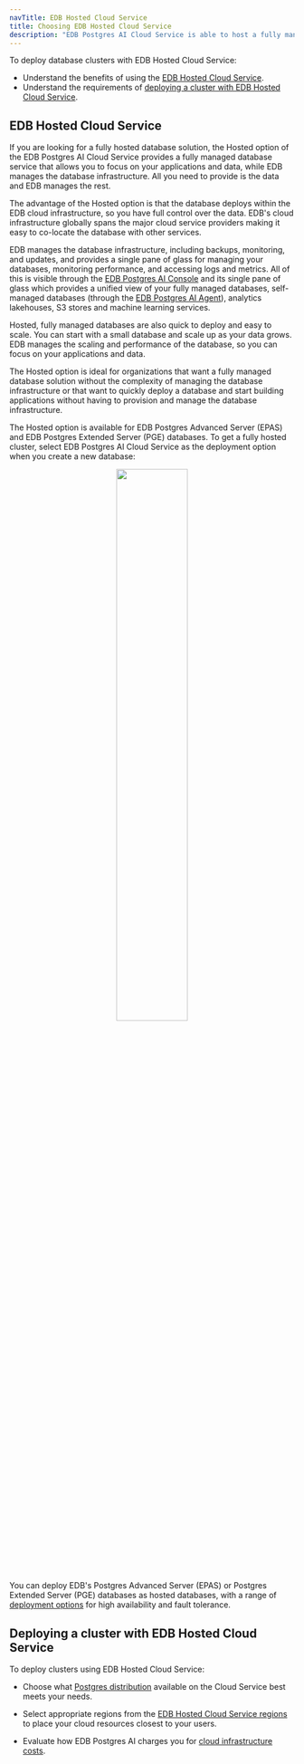 ```yaml
---
navTitle: EDB Hosted Cloud Service
title: Choosing EDB Hosted Cloud Service
description: "EDB Postgres AI Cloud Service is able to host a fully managed EDB Postgres database in the EDB cloud."
---
```


To deploy database clusters with EDB Hosted Cloud Service: 

- Understand the benefits of using the [EDB Hosted Cloud Service](#edb-hosted-cloud-service). 
- Understand the requirements of [deploying a cluster with EDB Hosted Cloud Service](#deploying-a-cluster-with-edb-hosted-cloud-service).

## EDB Hosted Cloud Service 

If you are looking for a fully hosted database solution, the Hosted option of the EDB Postgres AI Cloud Service provides a fully managed database service that allows you to focus on your applications and data, while EDB manages the database infrastructure. All you need to provide is the data and EDB manages the rest. 

The advantage of the Hosted option is that the database deploys within the EDB cloud infrastructure, so you have full control over the data. EDB's cloud infrastructure globally spans the major cloud service providers making it easy to co-locate the database with other services.

EDB manages the database infrastructure, including backups, monitoring, and updates, and provides a single pane of glass for managing your databases, monitoring performance, and accessing logs and metrics. All of this is visible through the [EDB Postgres AI Console](../console) and its single pane of glass which provides a unified view of your fully managed databases, self-managed databases (through the [EDB Postgres AI Agent](../console/agent)), analytics lakehouses, S3 stores and machine learning services. 

Hosted, fully managed databases are also quick to deploy and easy to scale. You can start with a small database and scale up as your data grows. EDB manages the scaling and performance of the database, so you can focus on your applications and data.

The Hosted option is ideal for organizations that want a fully managed database solution without the complexity of managing the database infrastructure or that want to quickly deploy a database and start building applications without having to provision and manage the database infrastructure.

The Hosted option is available for EDB Postgres Advanced Server (EPAS) and EDB Postgres Extended Server (PGE) databases. To get a fully hosted cluster, select EDB Postgres AI Cloud Service as the deployment option when you create a new database:

<center>
<a href="../../../images/fullyhosted.svg"><img width="50%" src="../../../images/fullyhosted.svg"/></a>
</center>

You can deploy EDB's Postgres Advanced Server (EPAS) or Postgres Extended Server (PGE) databases as hosted databases, with a range of [deployment options](deployment) for high availability and fault tolerance. 

## Deploying a cluster with EDB Hosted Cloud Service 

To deploy clusters using EDB Hosted Cloud Service: 

- Choose what [Postgres distribution](/biganimal/latest/planning/choosing_postgres_distro) available on the Cloud Service best meets your needs.

- Select appropriate regions from the [EDB Hosted Cloud Service regions]() to place your cloud resources closest to your users. 

- Evaluate how EDB Postgres AI charges you for [cloud infrastructure costs](/biganimal/latest/pricing_and_billing/#biganimals-cloud-account).